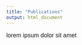 ```yaml
---
title: "Publications"
output: html_document
---
```


<font style="font-family: Helvetica, sans-serif; font-size:12pt">

lorem ipsum dolor sit amet

</font>


